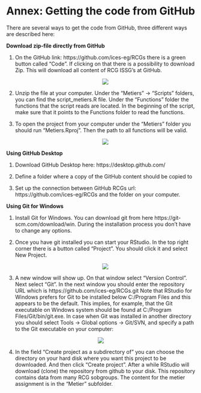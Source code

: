 # Annex: Getting the code from GitHub {-}

There are several ways to get the code from GitHub, three different ways are described here:

**Download zip-file directly from GitHub** 


1.	On the GitHub link: https://github.com/ices-eg/RCGs there is a green button called “Code”. If clicking on that there is a possibility to download Zip. This will download all content of RCG ISSG’s at GitHub. 
<center>
![](annex1.png)
 </center>
 
2.	Unzip the file at your computer. Under the “Metiers” -> “Scripts” folders, you can find the script_metiers.R file. Under the “Functions” folder the functions that the script reads are located. In the beginning of the script, make sure that it points to the Functions folder to read the functions.

3.	To open the project from your computer under the “Metiers” folder  you should run “Metiers.Rproj”. Then the path to all functions will be valid.
<center>
![](annex2.png)
 </center>
 
**Using GitHub Desktop**


1.	Download GitHub Desktop here: https://desktop.github.com/

2.	Define a folder where a copy of the GitHub content should be copied to

3.	Set up the connection between GitHub RCGs url: https://github.com/ices-eg/RCGs and the folder on your computer. 


**Using Git for Windows**

1.	Install Git for Windows. You can download git from here https://git-scm.com/download/win. During the installation process you don’t have to change any options.

2.	Once you have git installed you can start your RStudio. In the top right corner there is a button called “Project”. You should click it and select New Project.
<center>
![](annex3.png)
</center>

3.	A new window will show up. On that window select “Version Control”. Next select “Git”. In the next window you should enter the repository URL which is https://github.com/ices-eg/RCGs.git
Note that RStudio for Windows prefers for Git to be installed below C:/Program Files and this appears to be the default. This implies, for example, that the Git executable on Windows system should be found at C:/Program Files/Git/bin/git.exe.
In case when Git was installed in another directory you should select Tools -> Global options -> Git/SVN, and specify a path to the Git executable on your computer:
  
<center>
![](annex4.png)
</center>

4.	In the field “Create project as a subdirectory of” you can choose the directory on your hard disk where you want this project to be downloaded. And then click “Create project”. After a while RStudio will download (clone) the repository from github to your disk. This repository contains data from many RCG sobgroups. The content for the metier assignment is in the “Metier” subfolder.
